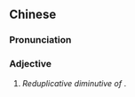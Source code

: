 {{also|弯弯}}
==Chinese==
{{zh-forms|s=弯弯}}

===Pronunciation===
{{zh-pron
|m=wānwān
|c=waan1 waan1
|h=pfs=vân-vân
|mn=oan-oan
|cat=a
}}

===Adjective===
{{zh-adj}}

# ''Reduplicative diminutive of'' {{zh-l|彎|bent, curved}}.
#: {{zh-x|月牙 彎彎|'''(thin) crescent''' moon}}